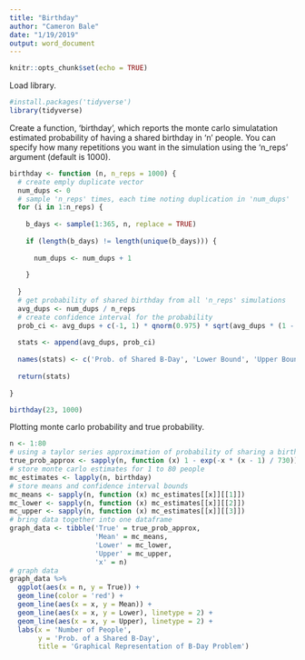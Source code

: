 ```yaml
---
title: "Birthday"
author: "Cameron Bale"
date: "1/19/2019"
output: word_document
---
```


```r
knitr::opts_chunk$set(echo = TRUE)
```

Load library.
```r
#install.packages('tidyverse')
library(tidyverse)
```

Create a function, 'birthday', which reports the monte carlo simulatation estimated probability of
having a shared birthday in 'n' people. You can specify how many repetitions you want in the
simulation using the 'n_reps' argument (default is 1000).
```r
birthday <- function (n, n_reps = 1000) {
  # create emply duplicate vector
  num_dups <- 0
  # sample 'n_reps' times, each time noting duplication in 'num_dups'
  for (i in 1:n_reps) {
    
    b_days <- sample(1:365, n, replace = TRUE)
    
    if (length(b_days) != length(unique(b_days))) {
      
      num_dups <- num_dups + 1
      
    }
    
  }
  # get probability of shared birthday from all 'n_reps' simulations
  avg_dups <- num_dups / n_reps
  # create confidence interval for the probability
  prob_ci <- avg_dups + c(-1, 1) * qnorm(0.975) * sqrt(avg_dups * (1 - avg_dups)/n_reps)
  
  stats <- append(avg_dups, prob_ci)
  
  names(stats) <- c('Prob. of Shared B-Day', 'Lower Bound', 'Upper Bound')
  
  return(stats)
  
}  
```

```r
birthday(23, 1000)
```

Plotting monte carlo probability and true probability.
```r
n <- 1:80
# using a taylor series approximation of probability of sharing a birthday
true_prob_approx <- sapply(n, function (x) 1 - exp(-x * (x - 1) / 730))
# store monte carlo estimates for 1 to 80 people
mc_estimates <- lapply(n, birthday)
# store means and confidence interval bounds
mc_means <- sapply(n, function (x) mc_estimates[[x]][[1]])
mc_lower <- sapply(n, function (x) mc_estimates[[x]][[2]])
mc_upper <- sapply(n, function (x) mc_estimates[[x]][[3]])
# bring data together into one dataframe
graph_data <- tibble('True' = true_prob_approx,
                     'Mean' = mc_means,
                     'Lower' = mc_lower,
                     'Upper' = mc_upper,
                     'x' = n)
# graph data
graph_data %>%
  ggplot(aes(x = n, y = True)) +
  geom_line(color = 'red') +
  geom_line(aes(x = x, y = Mean)) +
  geom_line(aes(x = x, y = Lower), linetype = 2) +
  geom_line(aes(x = x, y = Upper), linetype = 2) +
  labs(x = 'Number of People',
       y = 'Prob. of a Shared B-Day',
       title = 'Graphical Representation of B-Day Problem')
```